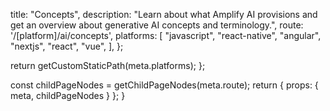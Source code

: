 
  title: "Concepts",
  description:
    "Learn about what Amplify AI provisions and get an overview about generative AI concepts and terminology.",
  route: '/[platform]/ai/concepts',
  platforms: [
    "javascript",
    "react-native",
    "angular",
    "nextjs",
    "react",
    "vue",
  ],
};

  return getCustomStaticPath(meta.platforms);
};

  const childPageNodes = getChildPageNodes(meta.route);
  return {
    props: {
      meta,
      childPageNodes
    }
  };
}

<Overview childPageNodes={props.childPageNodes} />
